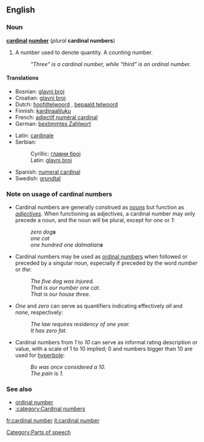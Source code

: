 {{wikipedia}}
==English==
===Noun===
'''[[cardinal]] [[number]]''' (''plural'' '''cardinal numbers''')

#{{arithmetic}} A number used to denote quantity. A counting number.
#: ''"Three" is a cardinal number, while "third" is an ordinal number.''

====Translations====
{{top}}
*Bosnian: [[glavni broj#Bosnian|glavni broj]] {{m}}
*Croatian: [[glavni broj#Croatian|glavni broj]] {{m}}
*Dutch: [[hoofdtelwoord]] {{n}}, [[bepaald telwoord]] {{n}}
*Finnish: [[kardinaaliluku]]
*French: [[adjectif numéral cardinal]] {{m}}
*German: [[bestimmtes Zahlwort]] {{n}}
{{mid}}
*Latin: [[cardinale]]
*Serbian:
*:Cyrillic: [[главни број#Serbian|главни број]] {{m}}
*:Latin: [[glavni broj#Serbian|glavni broj]] {{m}}
*Spanish: [[numeral cardinal]] {{m}}
*Swedish: [[grundtal]]
{{bottom}}

===Note on usage of cardinal numbers===
*Cardinal numbers are generally construed as ''[[noun]]s'' but function as ''[[adjective]]s''.  When functioning as adjectives, a cardinal number may only precede a {{countable}} noun, and the noun will be plural, except for ''one'' or ''1'':
*:''zero dog'''s''' ''
*:''one cat''
*:''one hundred one dalmatian'''s''' ''
*Cardinal numbers may be used as [[ordinal number]]s when followed or preceded by a singular {{countable}} noun, especially if preceded by the word ''number'' or ''the'':
*:''The five dog was injured.''
*:''That is our number one cat.''
*:''That is our house three.''
*''One'' and ''zero'' can serve as quantifiers indicating effectively ''all'' and ''none'', respectively:
*:''The law requires residency of one year.''
*:''It has zero fat.''
* Cardinal numbers from ''1'' to ''10'' can serve as informal rating description or value, with a scale of 1 to 10 implied; 0 and numbers bigger than 10 are used for [[hyperbole]]:
*:''Bo was once considered a 10.''
*:''The pain is 1.''

===See also===
*[[ordinal number]]
*[[:category:Cardinal numbers]]

[[Category:Parts of speech]]

[[fr:cardinal number]]
[[it:cardinal number]]